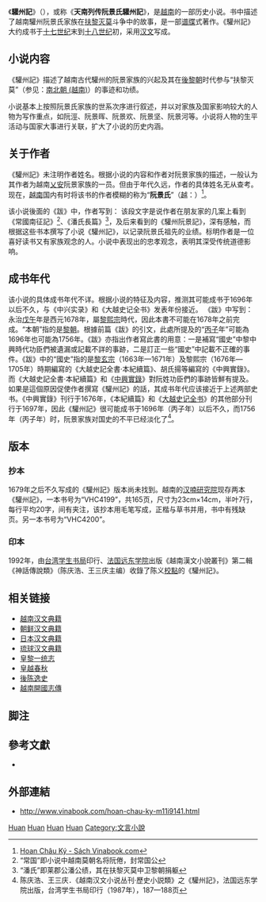 {{Vietnamese
 | title=驩州記
 | han-nom=驩州記
 | chuquocngu=Hoan Châu Ký}}
{{文學}}
《'''驩州記'''》（{{vie|v=Hoan Châu Ký|hn=驩州記|f=h}}），或称《'''天南列传阮景氏驩州記'''》，是[[越南|越南]]的一部历史小说。书中描述了越南驩州阮景氏家族在[[南北朝_(越南)|扶黎灭莫]]斗争中的故事，是一部[[谱牒|谱牒]]式著作。《驩州記》大约成书于[[十七世纪|十七世纪]]末到[[十八世纪|十八世纪]]初，采用[[文言文|汉文]]写成。

==小说内容==
《驩州記》描述了越南古代驩州的阮景家族的兴起及其在[[後黎朝|後黎朝]]时代参与“扶黎灭莫”（参见：[[南北朝_(越南)|南北朝 (越南)]]）的事迹和功绩。

小说基本上按照阮景氏家族的世系次序进行叙述，并以对家族及国家影响较大的人物为写作重点，如阮涇、阮景晖、阮景欢、阮景坚、阮景河等。小说将人物的生平活动与国家大事进行关联，扩大了小说的历史内涵。

==关于作者==
《驩州記》未注明作者姓名。根据小说的内容和作者对阮景家族的描述，一般认为其作者为越南[[乂安|乂安]]阮景家族的一员。但由于年代久远，作者的具体姓名无从查考。现在，[[越南|越南]]国内有时将该书的作者模糊的称为“'''阮景氏'''”（[[越南语|越]]：{{lang|vi|Nguyễn Cảnh Thị／阮景氏}}）<ref>[http://www.vinabook.com/hoan-chau-ky-m11i9141.htm Hoan Châu Ký - Sách Vinabook.com]{{dead link|date=2018年2月 |bot=InternetArchiveBot |fix-attempted=yes }}</ref>。

该小说後面的《跋》中，作者写到：
{{Cquote|……愚于少時覽于朋几，所得《常國南征記》、《潘氏長篇》兩傳，僅數十張，紙蠹字漏，存者三分之一。迨丙子年冬，得于都梁所藏《驩州阮景記》，文拙字舛，抄寫失真，不能無憾。仍此，于閑日，憑取三藁兼綴為一……}}
该段文字是说作者在朋友家的几案上看到《常國南征記》<ref>“常国”即小说中越南莫朝名将阮倦，封常国公</ref>、《潘氏長篇》<ref>“潘氏”即莱郡公潘公绩，其在扶黎灭莫中卫黎朝捐躯</ref>，及后来看到的《驩州阮景記》，深有感触，而根据这些书本撰写了小说《驩州記》，以记录阮景氏祖先的业绩。标明作者是一位喜好读书又有家族观念的人。小说中表现出的忠孝观念，表明其深受传统道德影响。

==成书年代==
该小说的具体成书年代不详。根据小说的特征及内容，推测其可能成书于1696年以后不久，与《中兴实录》和《大越史记全书》发表年份接近。
《跋》中写到：
{{Cquote|……右傳起自越胡朝丙戌歲，至本朝永治戊午年凡二百七十三年……}}
{{Cquote|……唯因這着以寓古今傳迹，覽其脫漏而為國史之釋注也。若此傳與正史有異，如萊公尸臥象背，景河活捉乾王等事，不知真否如何，須待尋查別集，始得憑信。今他既著載傳成，豈容刊削，姑具存之。……}}
永治[[戊午|戊午]]年是西元1678年，屬[[黎熙宗|黎熙宗]]時代，因此本書不可能在1678年之前完成。“本朝”指的是[[黎朝|黎朝]]。根據前篇《跋》的引文，此處所提及的“[[丙子|丙子]]年”可能為1696年也可能為1756年。《跋》亦指出作者寫此書的用意：一是補寫“國史”中黎中興時代功臣們被遺漏或記載不詳的事跡，二是訂正一些“國史”中記載不正確的事件。《跋》中的“國史”指的是[[黎玄宗|黎玄宗]]（1663年—1671年）及黎熙宗（1676年—1705年）時期編寫的《大越史記全書·本紀續篇》、胡氏揚等編寫的《中興實錄》。而《大越史記全書·本紀續篇》和《[[中興實錄|中興實錄]]》對阮姓功臣們的事跡皆鮮有提及。如果是這個原因促使作者撰寫《驩州記》的話，其成书年代应该接近于上述两部史书。《中興實錄》刊行于1676年，《本紀續篇》和《[[大越史记全书|大越史记全书]]》的其他部分刊行于1697年，因此《驩州記》很可能成书于1696年（丙子年）以后不久，而1756年（丙子年）时，阮景家族对国史的不平已经淡化了<ref>陈庆浩、王三庆．《越南汉文小说丛刊·歷史小説類》之《驩州記》，法国远东学院出版，台湾学生书局印行（1987年），187—188页</ref>。

==版本==
===抄本===
1679年之后不久写成的《驩州記》版本尚未找到。越南的[[汉喃研究院|汉喃研究院]]现存两本《驩州記》，一本书号为“VHC4199”，共165页，尺寸为23cm×14cm，半叶7行，每行平均20字，间有夹注，该抄本用毛笔写成，正楷与草书并用，书中有残缺页。另一本书号为“VHC4200”。
===印本===
1992年，由[[台湾学生书局|台湾学生书局]]印行、[[法国远东学院|法国远东学院]]出版《越南漢文小說叢刊》第二輯《神話傳說類》（陈庆浩、王三庆主编）收錄了陈义[[校對|校點]]的《驩州記》。

==相关链接==
{{refbegin|2}}
*[[越南汉文典籍|越南汉文典籍]]
*[[朝鲜汉文典籍|朝鲜汉文典籍]]
*[[日本汉文典籍|日本汉文典籍]]
*[[琉球汉文典籍|琉球汉文典籍]]
*[[皇黎一统志|皇黎一统志]]
*[[皇越春秋|皇越春秋]]
*[[後陈逸史|後陈逸史]]
*[[越南開國志傳|越南開國志傳]]
{{refend}}

==脚注==
{{reflist|2}}

==參考文獻==
{{refbegin}}
*{{cite book|title=《驩州記》（收錄於《越南漢文小說叢刊》第二輯第三冊《歷史小說類》）|location=[[臺北|臺北]]|publisher=[[臺灣學生書局|臺灣學生書局]]（[[中華民國|民國]]八十一年）（1992年）|language=zh}}
{{refend}}

==外部連結==
*http://www.vinabook.com/hoan-chau-ky-m11i9141.html {{Wayback|url=http://www.vinabook.com/hoan-chau-ky-m11i9141.html |date=20130331044602 }}

[[Category:後黎朝文學|Huan]]
[[Category:越南漢文小說|Huan]]
[[Category:後黎朝背景作品|Huan]]
[[Category:越南历史小说|Huan]]
[[Category:文言小說|Category:文言小說]]